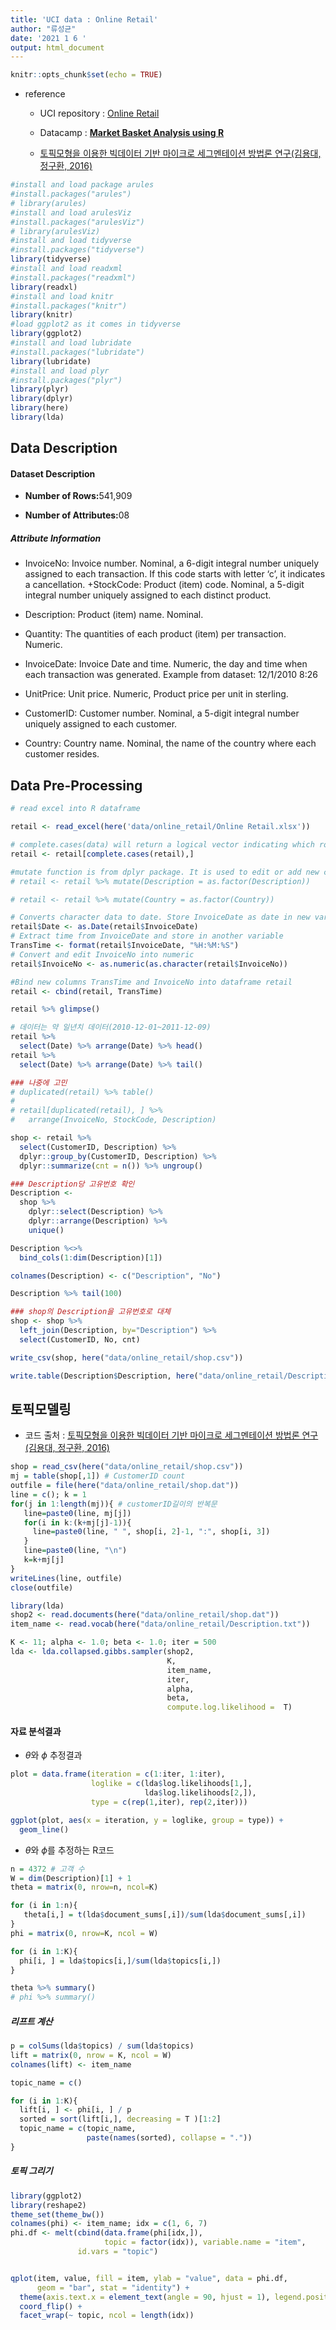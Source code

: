 ```yaml
---
title: 'UCI data : Online Retail'
author: "류성균"
date: '2021 1 6 '
output: html_document
---
```


```r
knitr::opts_chunk$set(echo = TRUE)
```

-   reference

    -   UCI repository : [Online Retail](http://archive.ics.uci.edu/ml/datasets/online+retail)

    -   Datacamp : [**Market Basket Analysis using R**](https://www.datacamp.com/community/tutorials/market-basket-analysis-r)

    -   [토픽모형을 이용한 빅데이터 기반 마이크로 세그멘테이션 방법론 연구(김용대, 정구환, 2016)](http://kostat.go.kr/file_total/ex-1-02.pdf)

```r
#install and load package arules
#install.packages("arules")
# library(arules)
#install and load arulesViz
#install.packages("arulesViz")
# library(arulesViz)
#install and load tidyverse
#install.packages("tidyverse")
library(tidyverse)
#install and load readxml
#install.packages("readxml")
library(readxl)
#install and load knitr
#install.packages("knitr")
library(knitr)
#load ggplot2 as it comes in tidyverse
library(ggplot2)
#install and load lubridate
#install.packages("lubridate")
library(lubridate)
#install and load plyr
#install.packages("plyr")
library(plyr)
library(dplyr)
library(here)
library(lda)
```

## Data Description

#### **Dataset Description**

-   **Number of Rows:**541,909

-   **Number of Attributes:**08

##### Attribute Information

-   InvoiceNo: Invoice number. Nominal, a 6-digit integral number uniquely assigned to each transaction. If this code starts with letter 'c', it indicates a cancellation. +StockCode: Product (item) code. Nominal, a 5-digit integral number uniquely assigned to each distinct product.

-   Description: Product (item) name. Nominal.

-   Quantity: The quantities of each product (item) per transaction. Numeric.

-   InvoiceDate: Invoice Date and time. Numeric, the day and time when each transaction was generated. Example from dataset: 12/1/2010 8:26

-   UnitPrice: Unit price. Numeric, Product price per unit in sterling.

-   CustomerID: Customer number. Nominal, a 5-digit integral number uniquely assigned to each customer.

-   Country: Country name. Nominal, the name of the country where each customer resides.

## Data Pre-Processing

```r
# read excel into R dataframe

retail <- read_excel(here('data/online_retail/Online Retail.xlsx'))

# complete.cases(data) will return a logical vector indicating which rows have no missing value Then use the vector to get only rows that are complete using retail[,].
retail <- retail[complete.cases(retail),]

#mutate function is from dplyr package. It is used to edit or add new columns to dataframe. Here Description column is being converted to factor column. as.factor converts column to factor column. %>% is an operator with which you may pipe values to another function or expression
# retail <- retail %>% mutate(Description = as.factor(Description))
```

```r
# retail <- retail %>% mutate(Country = as.factor(Country))
```

```r
# Converts character data to date. Store InvoiceDate as date in new variable
retail$Date <- as.Date(retail$InvoiceDate)
# Extract time from InvoiceDate and store in another variable
TransTime <- format(retail$InvoiceDate, "%H:%M:%S")
# Convert and edit InvoiceNo into numeric
retail$InvoiceNo <- as.numeric(as.character(retail$InvoiceNo))
```

```r
#Bind new columns TransTime and InvoiceNo into dataframe retail
retail <- cbind(retail, TransTime)
```

```r
retail %>% glimpse()
```

```r
# 데이터는 약 일년치 데이터(2010-12-01~2011-12-09)
retail %>% 
  select(Date) %>% arrange(Date) %>% head()
retail %>% 
  select(Date) %>% arrange(Date) %>% tail()
```

```r
### 나중에 고민
# duplicated(retail) %>% table()
# 
# retail[duplicated(retail), ] %>% 
#   arrange(InvoiceNo, StockCode, Description)
```

```r
shop <- retail %>% 
  select(CustomerID, Description) %>% 
  dplyr::group_by(CustomerID, Description) %>% 
  dplyr::summarize(cnt = n()) %>% ungroup()
```

```r
### Description당 고유번호 확인 
Description <- 
  shop %>% 
    dplyr::select(Description) %>% 
    dplyr::arrange(Description) %>% 
    unique() 

Description %<>% 
  bind_cols(1:dim(Description)[1])

colnames(Description) <- c("Description", "No")

Description %>% tail(100)

### shop의 Description을 고유번호로 대체
shop <- shop %>% 
  left_join(Description, by="Description") %>% 
  select(CustomerID, No, cnt)
```

```r
write_csv(shop, here("data/online_retail/shop.csv"))

write.table(Description$Description, here("data/online_retail/Description.txt"))
```

## 토픽모델링

-   코드 출처 : [토픽모형을 이용한 빅데이터 기반 마이크로 세그멘테이션 방법론 연구(김용대, 정구환, 2016)](http://kostat.go.kr/file_total/ex-1-02.pdf)

```r
shop = read_csv(here("data/online_retail/shop.csv"))
mj = table(shop[,1]) # CustomerID count
outfile = file(here("data/online_retail/shop.dat"))
line = c(); k = 1
for(j in 1:length(mj)){ # customerID길이의 반복문
   line=paste0(line, mj[j])
   for(i in k:(k+mj[j]-1)){
     line=paste0(line, " ", shop[i, 2]-1, ":", shop[i, 3])
   }
   line=paste0(line, "\n")
   k=k+mj[j]
}
writeLines(line, outfile)
close(outfile)
```

```r
library(lda)
shop2 <- read.documents(here("data/online_retail/shop.dat"))
item_name <- read.vocab(here("data/online_retail/Description.txt"))

K <- 11; alpha <- 1.0; beta <- 1.0; iter = 500
lda <- lda.collapsed.gibbs.sampler(shop2,
                                   K, 
                                   item_name,
                                   iter,
                                   alpha,
                                   beta,
                                   compute.log.likelihood =  T)

```

#### 자료 분석결과

- $\theta$와 $\phi$ 추정결과

```r

plot = data.frame(iteration = c(1:iter, 1:iter),
                  loglike = c(lda$log.likelihoods[1,],
                              lda$log.likelihoods[2,]),
                  type = c(rep(1,iter), rep(2,iter)))

ggplot(plot, aes(x = iteration, y = loglike, group = type)) + 
  geom_line()
```
- $\theta$와 $\phi$를 추정하는 R코드
```r
n = 4372 # 고객 수
W = dim(Description)[1] + 1
theta = matrix(0, nrow=n, ncol=K)

for (i in 1:n){
   theta[i,] = t(lda$document_sums[,i])/sum(lda$document_sums[,i])
} 
phi = matrix(0, nrow=K, ncol = W)

for (i in 1:K){
  phi[i, ] = lda$topics[i,]/sum(lda$topics[i,])
}

theta %>% summary()
# phi %>% summary()
```

##### 리프트 계산
```r
p = colSums(lda$topics) / sum(lda$topics)
lift = matrix(0, nrow = K, ncol = W)
colnames(lift) <- item_name

topic_name = c()

for (i in 1:K){
  lift[i, ] <- phi[i, ] / p
  sorted = sort(lift[i,], decreasing = T )[1:2]
  topic_name = c(topic_name,
                 paste(names(sorted), collapse = "."))
}
```

##### 토픽 그리기
```r
library(ggplot2)
library(reshape2)
theme_set(theme_bw())
colnames(phi) <- item_name; idx = c(1, 6, 7)
phi.df <- melt(cbind(data.frame(phi[idx,]),
                     topic = factor(idx)), variable.name = "item",
               id.vars = "topic")


qplot(item, value, fill = item, ylab = "value", data = phi.df,
      geom = "bar", stat = "identity") +
  theme(axis.text.x = element_text(angle = 90, hjust = 1), legend.position = "none") +
  coord_flip() + 
  facet_wrap(~ topic, ncol = length(idx))
```

